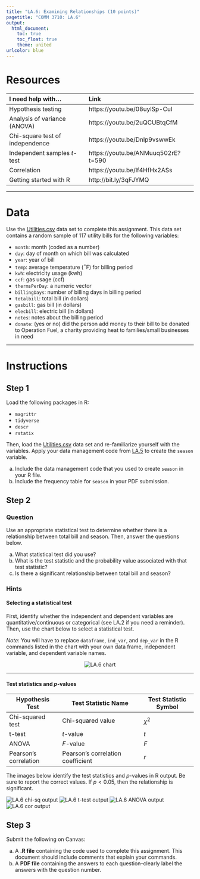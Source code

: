 ```yaml
---
title: "LA.6: Examining Relationships (10 points)"
pagetitle: "COMM 3710: LA.6"
output:
  html_document:
    toc: true
    toc_float: true
    theme: united
urlcolor: blue
---
```


# Resources
|       I need help with...       |                    Link                    |
|:--------------------------------|:-------------------------------------------|
| Hypothesis testing              | https://youtu.be/08uylSp-CuI               |
| Analysis of variance (ANOVA)    | https://youtu.be/2uQCUBtqCfM               |
| Chi-square test of independence | https://youtu.be/Dnlp9vswwEk               |
| Independent samples *t*-test    | https://youtu.be/ANMuuq502rE?t=590         |
| Correlation                     | https://youtu.be/lf4HfHx2ASs               |
| Getting started with R          | http://bit.ly/3qFJYMQ                      |

---

# Data
Use the [Utilities.csv](https://utah.instructure.com/files/108105204/download?download_frd=1) data set to complete this assignment. This data set contains a random sample of 117 utility bills for the following variables:

* `month`: month (coded as a number)
*	`day`: day of month on which bill was calculated
*	`year`: year of bill
*	`temp`: average temperature ($^{\circ}$F) for billing period
*	`kwh`: electricity usage (kwh)
*	`ccf`: gas usage (ccf)
*	`thermsPerDay`: a numeric vector
*	`billingDays`: number of billing days in billing period
*	`totalbill`: total bill (in dollars)
*	`gasbill`: gas bill (in dollars)
*	`elecbill`: electric bill (in dollars)
*	`notes`: notes about the billing period
*	`donate`: (yes or no) did the person add money to their bill to be donated to Operation Fuel, a charity providing heat to families/small businesses in need

---

# Instructions
## Step 1
Load the following packages in R:

- `magrittr`
- `tidyverse`
- `descr`
- `rstatix`

Then, load the [Utilities.csv](https://utah.instructure.com/files/108105204/download?download_frd=1) data set and re-familiarize yourself with the variables. Apply your data management code from [LA.5](https://sarakyeo.github.io/COMM-3710/LA/LA.5.html) to create the `season` variable.

   a. Include the data management code that you used to create `season` in your R file.
   b. Include the frequency table for `season` in your PDF submission.

## Step 2 {.tabset .tabset-fade .tabset-pills}
### Question
Use an appropriate statistical test to determine whether there is a relationship between total bill and season. Then, answer the questions below.

   a. What statistical test did you use?
   b. What is the test statistic and the probability value associated with that test statistic?
   c. Is there a significant relationship between total bill and season?

### Hints
#### Selecting a statistical test
First, identify whether the independent and dependent variables are quantitative/continuous or categorical (see LA.2 if you need a reminder). Then, use the chart below to select a statistical test.

*Note*: You will have to replace `dataframe`, `ind_var`, and `dep_var` in the R commands listed in the chart with your own data frame, independent variable, and dependent variable names.

<center>
<img src="https://sarakyeo.github.io/COMM-3710/LA/LA.6_chart.png" alt="LA.6 chart"/>
</center>

---
#### Test statistics and *p*-values
| Hypothesis Test       | Test Statistic Name               | Test Statistic Symbol |
|-----------------------|-----------------------------------|-----------------------|
| Chi-squared test      | Chi-squared value                 | $\chi^2$              |
| t-test                | *t*-value                         | $t$                   |
| ANOVA                 | *F*-value                         | $F$                   |
| Pearson's correlation | Pearson's correlation coefficient | $r$                   |

The images below identify the test statistics and *p*-values in R output. Be sure to report the correct values. If $p < 0.05$, then the relationship is significant.

<img src="https://sarakyeo.github.io/COMM-3710/LA/LA.6_chisq.png" alt="LA.6 chi-sq output"/>
<img src="https://sarakyeo.github.io/COMM-3710/LA/LA.6_t-test.png" alt="LA.6 t-test output"/>
<img src="https://sarakyeo.github.io/COMM-3710/LA/LA.6_ANOVA.png" alt="LA.6 ANOVA output"/>
<img src="https://sarakyeo.github.io/COMM-3710/LA/LA.6_cor.png" alt="LA.6 cor output"/>

## Step 3
Submit the following on Canvas:

   (a) A **.R file** containing the code used to complete this assignment. This document should include comments that explain your commands.
   (b) A **PDF file** containing the answers to each question--clearly label the answers with the question number.
